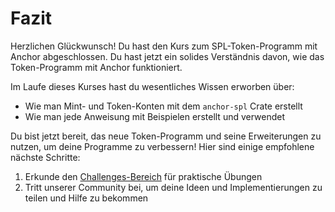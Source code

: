 
# Fazit

Herzlichen Glückwunsch! Du hast den Kurs zum SPL-Token-Programm mit Anchor abgeschlossen. Du hast jetzt ein solides Verständnis davon, wie das Token-Programm mit Anchor funktioniert.

<ArticleSection name="Was du gelernt hast" id="what-you-learned" level="h2" />

Im Laufe dieses Kurses hast du wesentliches Wissen erworben über:
- Wie man Mint- und Token-Konten mit dem `anchor-spl` Crate erstellt
- Wie man jede Anweisung mit Beispielen erstellt und verwendet

<ArticleSection name="Nächste Schritte" id="next-steps" level="h2" />

Du bist jetzt bereit, das neue Token-Programm und seine Erweiterungen zu nutzen, um deine Programme zu verbessern! Hier sind einige empfohlene nächste Schritte:

1. Erkunde den [Challenges-Bereich](/de/challenges) für praktische Übungen
2. Tritt unserer Community bei, um deine Ideen und Implementierungen zu teilen und Hilfe zu bekommen
